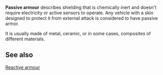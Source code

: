 '''Passive armour''' describes shielding that is chemically inert and doesn't require electricity or active sensors to operate.  Any vehicle with a skin designed to protect it from external attack is considered to have passive armor.

It is usually made of metal, ceramic, or in some cases, composites of different materials.

==See also==
[[Reactive armour]]

{{weapon-stub}}